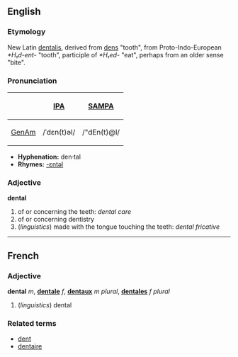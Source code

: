 ==English==
===Etymology===
New Latin [[dentalis]], derived from [[dens]] "tooth", from Proto-Indo-European ''*H₁d-ent-'' "tooth", participle of ''*H₁ed-'' "eat", perhaps from an older sense "bite".

===Pronunciation===
{| border=1 cellpadding=5
! !! [[w:IPA|IPA]] !! [[w:SAMPA|SAMPA]]
|-
! [[GenAm]]
| /ˈdɛn(t)əl/ || /"dEn(t)@l/
|}

*'''Hyphenation:''' den·tal
*'''Rhymes:''' [[Rhymes:English:-ɛntəl|-ɛntəl]]

===Adjective===
'''dental'''
# of or concerning the teeth: ''dental care'' 
# of or concerning dentistry
# (''linguistics'') made with the tongue touching the teeth: ''dental fricative''

----
==French==
===Adjective===
'''dental''' ''m'', '''[[dentale]]''' ''f'', '''[[dentaux]]''' ''m plural'', '''[[dentales]]''' ''f plural''

#(''linguistics'') dental

===Related terms===
*[[dent]]
*[[dentaire]]